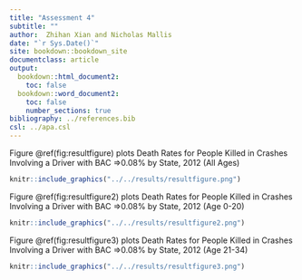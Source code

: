 ```yaml
---
title: "Assessment 4"
subtitle: ""
author:  Zhihan Xian and Nicholas Mallis
date: "`r Sys.Date()`"
site: bookdown::bookdown_site
documentclass: article
output:
  bookdown::html_document2: 
    toc: false
  bookdown::word_document2: 
    toc: false
    number_sections: true
bibliography: ../references.bib
csl: ../apa.csl
---
```



Figure \@ref(fig:resultfigure) plots Death Rates for People Killed in Crashes Involving a Driver with BAC =>0.08% by State, 2012 (All Ages)

```r
knitr::include_graphics("../../results/resultfigure.png")
```


Figure \@ref(fig:resultfigure2) plots Death Rates for People Killed in Crashes Involving a Driver with BAC =>0.08% by State, 2012 (Age 0-20)

```r
knitr::include_graphics("../../results/resultfigure2.png")
```


Figure \@ref(fig:resultfigure3) plots Death Rates for People Killed in Crashes Involving a Driver with BAC =>0.08% by State, 2012 (Age 21-34)

```r
knitr::include_graphics("../../results/resultfigure3.png")
```





